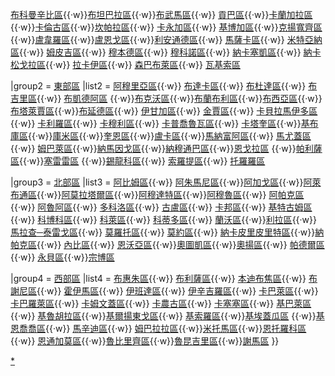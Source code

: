 {{Navbox
|name  = 烏干達行政區劃
|title = [[烏干達]]行政區劃
|image = {{flagicon|Uganda|size=90px|烏干達國旗}}
|state={{{state<includeonly>|collapsed</includeonly>}}}
|above=首都：[[坎帕拉]]

|group1 = [[中部區 (烏干達)|中部區]]
|list1  = {{nowrap begin}} [[布伊奎區]]{{·w}}[[布科曼辛比區]]{{·w}}[[布坦巴拉區]]{{·w}}[[布武馬區]]{{·w}} [[貢巴區]]{{·w}}[[卡蘭加拉區]]{{·w}}[[卡倫古區]]{{·w}}[[坎帕拉區]]{{·w}} [[卡永加區]]{{·w}} [[基博加區]]{{·w}}[[克揚寬齊區]]{{·w}}[[盧韋羅區]]{{·w}}[[盧恩戈區]]{{·w}}[[利安通德區]]{{·w}} [[馬薩卡區]]{{·w}} [[米特亞納區]]{{·w}} [[姆皮吉區]]{{·w}} [[穆本德區]]{{·w}} [[穆科諾區]]{{·w}} [[納卡塞凱區]]{{·w}} [[納卡松戈拉區]]{{·w}} [[拉卡伊區]]{{·w}} [[森巴布萊區]]{{·w}} [[瓦基索區]] {{nowrap end}}

|group2 = [[東部區 (烏干達)|東部區]]
|list2  = {{nowrap begin}} [[阿穆里亞區]]{{·w}} [[布達卡區]]{{·w}} [[布杜達區]]{{·w}} [[布吉里區]]{{·w}} [[布凱德阿區]] {{·w}}[[布克沃區]]{{·w}}[[布蘭布利區]]{{·w}}[[布西亞區 (烏干達)|布西亞區]]{{·w}} [[布塔萊賈區]]{{·w}}[[布延德區]]{{·w}} [[伊甘加區]]{{·w}} [[金賈區]]{{·w}} [[卡貝拉馬伊多區]]{{·w}} [[卡利羅區]]{{·w}} [[卡穆利區]]{{·w}} [[卡普喬魯瓦區]]{{·w}} [[卡塔奎區]]{{·w}}[[基布庫區]]{{·w}}[[庫米區]]{{·w}}[[奎恩區]]{{·w}}[[盧卡區]]{{·w}}[[馬納富阿區]]{{·w}} [[馬尤蓋區]]{{·w}} [[姆巴萊區]]{{·w}}[[納馬因戈區]]{{·w}}[[納穆通巴區]]{{·w}}[[恩戈拉區]] {{·w}}[[帕利薩區]]{{·w}}[[塞雷雷區]] {{·w}}[[錫龍科區]]{{·w}} [[索羅提區]]{{·w}} [[托羅羅區]] {{nowrap end}}

|group3 = [[北部區 (烏干達)|北部區]]
|list3  = {{nowrap begin}} [[阿比姆區]]{{·w}} [[阿朱馬尼區]]{{·w}}[[阿加戈區]]{{·w}}[[阿萊布通區]]{{·w}}[[阿莫拉塔爾區]]{{·w}}[[阿穆達特區]]{{·w}}[[阿穆魯區]]{{·w}} [[阿帕克區]]{{·w}} [[阿魯阿區]]{{·w}} [[多科洛區]]{{·w}} [[古盧區]]{{·w}} [[卡邦區]]{{·w}} [[基特古姆區]]{{·w}} [[科博科區]]{{·w}} [[科萊區]]{{·w}} [[科蒂多區]]{{·w}} [[蘭沃區]]{{·w}}[[利拉區]]{{·w}} [[馬拉查─泰雷戈區]]{{·w}} [[莫羅托區]]{{·w}} [[莫約區]]{{·w}} [[納卡皮里皮里特區]]{{·w}}[[納帕克區]]{{·w}} [[內比區]]{{·w}} [[恩沃亞區]]{{·w}}[[奧圖凱區]]{{·w}}[[奧揚區]]{{·w}} [[帕德爾區]]{{·w}} [[永貝區]]{{·w}}[[宗博區]]{{nowrap end}}

|group4 = [[西部區 (烏干達)|西部區]]
|list4  = {{nowrap begin}} [[布惠朱區]]{{·w}} [[布利薩區]]{{·w}} [[本迪布焦區]]{{·w}} [[布謝尼區]]{{·w}} [[霍伊馬區]]{{·w}} [[伊班達區]]{{·w}} [[伊辛吉羅區]]{{·w}} [[卡巴萊區]]{{·w}} [[卡巴羅萊區]]{{·w}} [[卡姆文蓋區]]{{·w}} [[卡農古區]]{{·w}} [[卡塞塞區]]{{·w}} [[基巴萊區]]{{·w}} [[基魯胡拉區]]{{·w}}[[基爾揚東戈區]]{{·w}} [[基索羅區]]{{·w}}[[基埃蓋瓜區]] {{·w}}[[基恩喬喬區]]{{·w}} [[馬辛迪區]]{{·w}} [[姆巴拉拉區]]{{·w}}[[米托馬區]]{{·w}}[[恩托羅科區]]{{·w}} [[恩通加莫區]]{{·w}}[[魯比里齊區]]{{·w}}[[魯昆吉里區]]{{·w}}[[謝馬區]]{{nowrap end}}
}}<noinclude>

[[分類:烏干達模板|*]]
</noinclude>